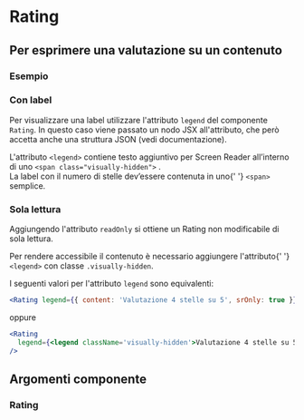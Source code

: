 
<Meta title='Documentazione/Componenti/Rating' of={Rating} />

# Rating

## Per esprimere una valutazione su un contenuto

### Esempio

<Canvas>
  <Story id='componenti-rating--rating-base' />
</Canvas>

### Con label

Per visualizzare una label utilizzare l'attributo `legend` del componente `Rating`. In questo caso viene passato un nodo JSX all'attributo, che però accetta anche una struttura JSON (vedi documentazione).

<div className='docs'>
  <Callout color='success'>
    <CalloutText>
      L'attributo <Code>&lt;legend&gt;</Code> contiene testo aggiuntivo per
      Screen Reader all’interno di uno <Code>&lt;span class="visually-hidden"&gt;</Code>
      .<br />
      La label con il numero di stelle dev’essere contenuta in uno{' '}
      <Code>&lt;span&gt;</Code> semplice.
    </CalloutText>
  </Callout>
</div>

<Canvas>
  <Story id='componenti-rating--rating-con-label' />
</Canvas>

### Sola lettura

Aggiungendo l'attributo `readOnly` si ottiene un Rating non modificabile di sola lettura.

<div className='docs'>
  <Callout color='success'>
    <CalloutText>
      Per rendere accessibile il contenuto è necessario aggiungere l'attributo{' '}
      <Code>&lt;legend&gt;</Code> con classe <code>.visually-hidden</code>.
    </CalloutText>
  </Callout>
</div>

<Canvas>
  <Story id='componenti-rating--rating-read-only' />
</Canvas>

I seguenti valori per l'attributo `legend` sono equivalenti:

```jsx
<Rating legend={{ content: 'Valutazione 4 stelle su 5', srOnly: true }} />
```

oppure

```jsx
<Rating
  legend={<legend className='visually-hidden'>Valutazione 4 stelle su 5</legend>}
/>
```

## Argomenti componente

### Rating

<ArgsTable of={Rating} />
